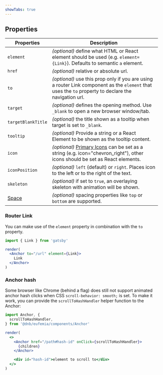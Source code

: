 ```yaml
---
showTabs: true
---
```


## Properties

| Properties                                  | Description                                                                                                                                          |
| ------------------------------------------- | ---------------------------------------------------------------------------------------------------------------------------------------------------- |
| `element`                                   | _(optional)_ define what HTML or React element should be used (e.g. `element={Link}`). Defaults to semantic `a` element.                             |
| `href`                                      | _(optional)_ relative or absolute url.                                                                                                               |
| `to`                                        | _(optional)_ use this prop only if you are using a router Link component as the `element` that uses the `to` property to declare the navigation url. |
| `target`                                    | _(optional)_ defines the opening method. Use `_blank` to open a new browser window/tab.                                                              |
| `targetBlankTitle`                          | _(optional)_ the title shown as a tooltip when target is set to `_blank`.                                                                            |
| `tooltip`                                   | _(optional)_ Provide a string or a React Element to be shown as the tooltip content.                                                                 |
| `icon`                                      | _(optional)_ [Primary Icons](/icons/primary) can be set as a string (e.g. icon="chevron_right"), other icons should be set as React elements.        |
| `iconPosition`                              | _(optional)_ `left` (default) or `right`. Places icon to the left or to the right of the text.                                                       |
| `skeleton`                                  | _(optional)_ if set to `true`, an overlaying skeleton with animation will be shown.                                                                  |
| [Space](/uilib/components/space/properties) | _(optional)_ spacing properties like `top` or `bottom` are supported.                                                                                |

### Router Link

You can make use of the `element` property in combination with the `to` property.

```jsx
import { Link } from 'gatsby'

render(
  <Anchor to="/url" element={Link}>
    Link
  </Anchor>
)
```

### Anchor hash

Some browser like Chrome (behind a flag) does still not support animated anchor hash clicks when CSS `scroll-behavior: smooth;` is set. To make it work, you can provide the `scrollToHashHandler` helper function to the Anchor:

```jsx
import Anchor, {
  scrollToHashHandler,
} from '@dnb/eufemia/components/Anchor'

render(
  <>
    <Anchor href="/path#hash-id" onClick={scrollToHashHandler}>
      {children}
    </Anchor>

    <div id="hash-id">element to scroll to</div>
  </>
)
```
